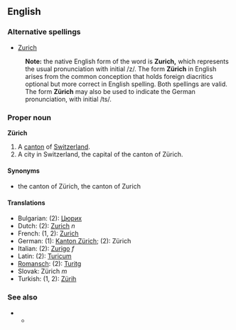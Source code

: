 ==English==
===Alternative spellings===
*[[Zurich]]
:'''Note:''' the native English form of the word is '''Zurich,''' which represents the usual pronunciation with initial /z/.  The form '''Zürich''' in English arises from the common conception that holds foreign diacritics optional but more correct in English spelling.   Both spellings are valid.
:The form '''Zürich''' may also be used to indicate the German pronunciation, with initial /ts/.

===Proper noun===
'''Zürich'''

#A [[canton]] of [[Switzerland]].
#A city in Switzerland, the capital of the canton of Zürich.

====Synonyms====
*the canton of Zürich, the canton of Zurich

====Translations====
*Bulgarian: (2): [[Цюрих]]
*Dutch: (2): [[Zurich]] ''n''
*French: (1, 2): [[Zurich]]
*German: (1): [[Kanton Zürich]]; (2): Zürich
*Italian: (2): [[Zurigo]] ''f''
*Latin: (2): [[Turicum]]
*[[Romansch]]: (2): [[Turitg]]
*Slovak: Zürich ''m''
*Turkish: (1, 2): [[Zürih]]

===See also===
**